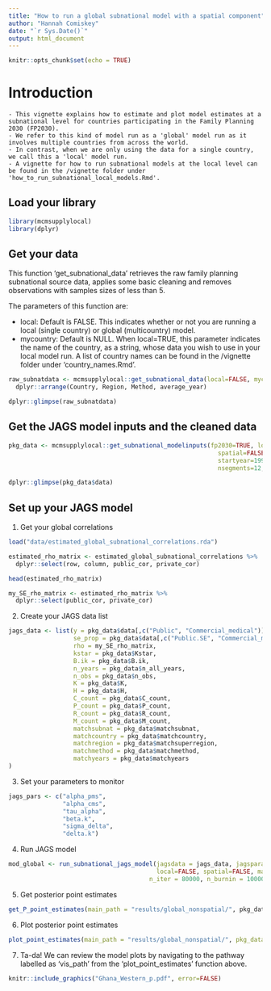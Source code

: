 ```yaml
---
title: "How to run a global subnational model with a spatial component"
author: "Hannah Comiskey"
date: "`r Sys.Date()`"
output: html_document
---
```


```r
knitr::opts_chunk$set(echo = TRUE)
```

# Introduction 

    - This vignette explains how to estimate and plot model estimates at a subnational level for countries participating in the Family Planning 2030 (FP2030). 
    - We refer to this kind of model run as a 'global' model run as it involves multiple countries from across the world. 
    - In contrast, when we are only using the data for a single country, we call this a 'local' model run. 
    - A vignette for how to run subnational models at the local level can be found in the /vignette folder under 'how_to_run_subnational_local_models.Rmd'.


## Load your library

```r
library(mcmsupplylocal)
library(dplyr)
```

## Get your data
This function 'get_subnational_data' retrieves the raw family planning subnational source data, applies some basic cleaning and removes observations with samples sizes of less than 5. 

The parameters of this function are: 

* local: Default is FALSE. This indicates whether or not you are running a local (single country) or global (multicountry) model. 
* mycountry: Default is NULL. When local=TRUE, this parameter indicates the name of the country, as a string, whose data you wish to use in your local model run. A list of country names can be found in the /vignette folder under 'country_names.Rmd'. 

```r
raw_subnatdata <- mcmsupplylocal::get_subnational_data(local=FALSE, mycountry=NULL) %>%
  dplyr::arrange(Country, Region, Method, average_year)

dplyr::glimpse(raw_subnatdata)
```

## Get the JAGS model inputs and the cleaned data
```r
pkg_data <- mcmsupplylocal::get_subnational_modelinputs(fp2030=TRUE, local=FALSE,
                                                          spatial=FALSE, mycountry=NULL,
                                                          startyear=1990, endyear=2028.5,
                                                          nsegments=12, raw_subnatdata)

dplyr::glimpse(pkg_data$data)

```

## Set up your JAGS model

1. Get your global correlations
```r
load("data/estimated_global_subnational_correlations.rda")

estimated_rho_matrix <- estimated_global_subnational_correlations %>%
  dplyr::select(row, column, public_cor, private_cor)

head(estimated_rho_matrix)

my_SE_rho_matrix <- estimated_rho_matrix %>%
  dplyr::select(public_cor, private_cor)
```

2. Create your JAGS data list
```r
jags_data <- list(y = pkg_data$data[,c("Public", "Commercial_medical")], 
                  se_prop = pkg_data$data[,c("Public.SE", "Commercial_medical.SE")],
                  rho = my_SE_rho_matrix, 
                  kstar = pkg_data$Kstar,
                  B.ik = pkg_data$B.ik, 
                  n_years = pkg_data$n_all_years,
                  n_obs = pkg_data$n_obs,
                  K = pkg_data$K,
                  H = pkg_data$H,
                  C_count = pkg_data$C_count,
                  P_count = pkg_data$P_count,
                  R_count = pkg_data$R_count,
                  M_count = pkg_data$M_count,
                  matchsubnat = pkg_data$matchsubnat,
                  matchcountry = pkg_data$matchcountry,
                  matchregion = pkg_data$matchsuperregion,
                  matchmethod = pkg_data$matchmethod,
                  matchyears = pkg_data$matchyears
)

```

3. Set your parameters to monitor
```r
jags_pars <- c("alpha_pms", 
               "alpha_cms",
               "tau_alpha",
               "beta.k",
               "sigma_delta",
               "delta.k")
```

4. Run JAGS model
```r
mod_global <- run_subnational_jags_model(jagsdata = jags_data, jagsparams = jags_pars, 
                                         local=FALSE, spatial=FALSE, main_path = "results/global_nonspatial/",
                                       n_iter = 80000, n_burnin = 10000, n_thin = 35, mycountry=NULL)

```

5. Get posterior point estimates
```r
get_P_point_estimates(main_path = "results/global_nonspatial/", pkg_data, local=FALSE, spatial=FALSE, mycountry=NULL)
```


6. Plot posterior point estimates
```r
plot_point_estimates(main_path = "results/global_nonspatial/", pkg_data = pkg_data, vis_path = "visualisations/global_nonspatial/", local=FALSE, mycountry=NULL)
```

7. Ta-da! We can review the model plots by navigating to the pathway labelled as 'vis_path' from the 'plot_point_estimates' function above.
```r
knitr::include_graphics("Ghana_Western_p.pdf", error=FALSE)
```
